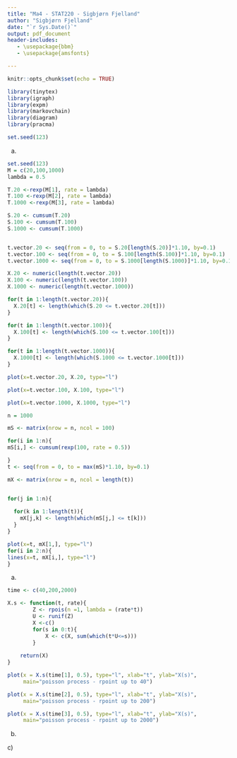 ```yaml
---
title: "Ma4 - STAT220 - Sigbjørn Fjelland"
author: "Sigbjørn Fjelland"
date: "`r Sys.Date()`"
output: pdf_document
header-includes:
   - \usepackage{bbm}
   - \usepackage{amsfonts}

---
```


```r
knitr::opts_chunk$set(echo = TRUE)
```

```r
library(tinytex)
library(igraph)
library(expm)
library(markovchain)
library(diagram)
library(pracma)

set.seed(123)
```


\underline{Problem 4.1}

a)


```r
set.seed(123)
M = c(20,100,1000)
lambda = 0.5

T.20 <-rexp(M[1], rate = lambda)
T.100 <-rexp(M[2], rate = lambda)
T.1000 <-rexp(M[3], rate = lambda)

S.20 <- cumsum(T.20)
S.100 <- cumsum(T.100)
S.1000 <- cumsum(T.1000)


t.vector.20 <- seq(from = 0, to = S.20[length(S.20)]*1.10, by=0.1)
t.vector.100 <- seq(from = 0, to = S.100[length(S.100)]*1.10, by=0.1)
t.vector.1000 <- seq(from = 0, to = S.1000[length(S.1000)]*1.10, by=0.1)

X.20 <- numeric(length(t.vector.20))
X.100 <- numeric(length(t.vector.100))
X.1000 <- numeric(length(t.vector.1000))

for(t in 1:length(t.vector.20)){
  X.20[t] <- length(which(S.20 <= t.vector.20[t]))
}

for(t in 1:length(t.vector.100)){
  X.100[t] <- length(which(S.100 <= t.vector.100[t]))
}

for(t in 1:length(t.vector.1000)){
  X.1000[t] <- length(which(S.1000 <= t.vector.1000[t]))
}
```
\newpage

```r
plot(x=t.vector.20, X.20, type="l")
```


```r
plot(x=t.vector.100, X.100, type="l")
```
\newpage
```r
plot(x=t.vector.1000, X.1000, type="l")
```
\newpage
```r
n = 1000

mS <- matrix(nrow = n, ncol = 100)

for(i in 1:n){
mS[i,] <- cumsum(rexp(100, rate = 0.5))

}
t <- seq(from = 0, to = max(mS)*1.10, by=0.1)

mX <- matrix(nrow = n, ncol = length(t))


for(j in 1:n){
  
  for(k in 1:length(t)){
    mX[j,k] <- length(which(mS[j,] <= t[k]))
  }
}
```
\newpage
```r
plot(x=t, mX[1,], type="l")
for(i in 2:n){
lines(x=t, mX[i,], type="l")
}
```

\underline{Problem 4.2}

a)

```r
time <- c(40,200,2000)

X.s <- function(t, rate){
        Z <- rpois(n =1, lambda = (rate*t))
        U <- runif(Z)
        X <-c()
        for(s in 0:t){
            X <- c(X, sum(which(t*U<=s)))
        }
        
    return(X)
}


```

```r
plot(x = X.s(time[1], 0.5), type="l", xlab="t", ylab="X(s)", 
     main="poisson process - rpoint up to 40")
```
```r
plot(x = X.s(time[2], 0.5), type="l", xlab="t", ylab="X(s)", 
     main="poisson process - rpoint up to 200")
```
```r
plot(x = X.s(time[3], 0.5), type="l", xlab="t", ylab="X(s)", 
     main="poisson process - rpoint up to 2000")
```



\newpage
b)

\begin{align*}
N(a,b]=X(b)-X(a)\\
\sum_{k=1}^{Z}1(tU_k\leq b)-\sum_{k=1}^{Z}1(tU_k\leq a)\\
\sum_{k=1}^{Z}[1(tU_k\leq b)-1(tU_k\leq a)]\\
\sum_{k=1}^{Z}1(a<tU_k\leq b)\\
\sum_{k=1}^{Z}1(tU_k\in (a, b])
\end{align*}
\newpage
c)